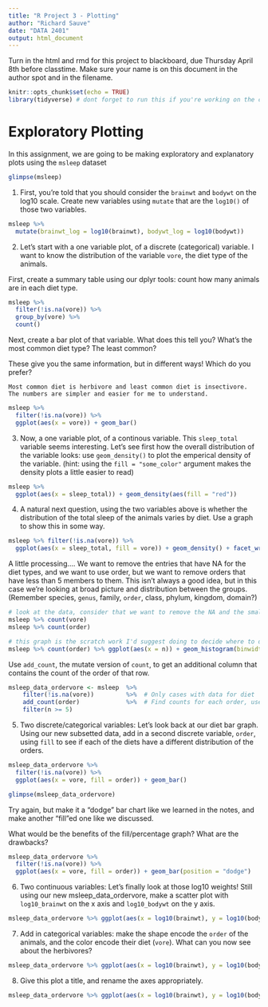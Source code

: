 ```yaml
---
title: "R Project 3 - Plotting"
author: "Richard Sauve"
date: "DATA 2401"
output: html_document
---
```



Turn in the html and rmd for this project to blackboard, due Thursday April 8th before classtime. Make sure your name is on this document in the author spot and in the filename.

```r
knitr::opts_chunk$set(echo = TRUE)
library(tidyverse) # dont forget to run this if you're working on the console! 
```

# Exploratory Plotting

In this assignment, we are going to be making exploratory and explanatory plots using the `msleep` dataset

```r
glimpse(msleep)
```


1. First, you're told that you should consider the `brainwt` and `bodywt` on the log10 scale. Create new variables using `mutate` that are the `log10()` of those two variables.

```r
msleep %>%
  mutate(brainwt_log = log10(brainwt), bodywt_log = log10(bodywt))
```

2. Let's start with a one variable plot, of a discrete (categorical) variable. I want to know the distribution of the variable `vore`, the diet type of the animals. 

First, create a summary table using our dplyr tools: count how many animals are in each diet type. 

```r
msleep %>%
  filter(!is.na(vore)) %>%
  group_by(vore) %>%
  count()
```

Next, create a bar plot of that variable. What does this tell you? What's the most common diet type? The least common? 

These give you the same information, but in different ways! Which do you prefer? 
```
Most common diet is herbivore and least common diet is insectivore.
The numbers are simpler and easier for me to understand.
```

```r
msleep %>%
  filter(!is.na(vore)) %>%
  ggplot(aes(x = vore)) + geom_bar()
```


3. Now, a one variable plot, of a continous variable. This `sleep_total` variable seems interesting. Let's see first how the overall distribution of the variable looks: use `geom_density()` to plot the emperical density of the variable. (hint: using the `fill = "some_color"` argument makes the density plots a little easier to read)

```r
msleep %>% 
  ggplot(aes(x = sleep_total)) + geom_density(aes(fill = "red"))
```

4. A natural next question, using the two variables above is whether the distribution of the total sleep of the animals varies by diet. Use a graph to show this in some way. 

```r
msleep %>% filter(!is.na(vore)) %>%
  ggplot(aes(x = sleep_total, fill = vore)) + geom_density() + facet_wrap(~vore)
```

A little processing.... We want to remove the entries that have NA for the diet types, and we want to use order, but we want to remove orders that have less than 5 members to them. This isn't always a good idea, but in this case we're looking at broad picture and distribution between the groups.  (Remember species, `genus`, family, `order`, class, phylum, kingdom, domain?)

```r
# look at the data, consider that we want to remove the NA and the small orders. 
msleep %>% count(vore)
msleep %>% count(order)

# this graph is the scratch work I'd suggest doing to decide where to draw the cutoff 
msleep %>% count(order) %>% ggplot(aes(x = n)) + geom_histogram(binwidth = 1)
```

Use `add_count`, the mutate version of `count`, to get an additional column that contains the count of the order of that row. 
```r
msleep_data_ordervore <- msleep  %>%
    filter(!is.na(vore))         %>%  # Only cases with data for diet
    add_count(order)             %>%  # Find counts for each order, use ?add_count  for more info
    filter(n >= 5)                

```


5. Two discrete/categorical variables: Let's look back at our diet bar graph. Using our new subsetted data, add in a second discrete variable, `order`, using `fill` to see if each of the diets have a different distribution of the orders. 

```r
msleep_data_ordervore %>%
  filter(!is.na(vore)) %>%
  ggplot(aes(x = vore, fill = order)) + geom_bar()

glimpse(msleep_data_ordervore)
```

Try again, but make it a "dodge" bar chart like we learned in the notes, and make another  "fill"ed one like we discussed.

What would be the benefits of the fill/percentage graph? What are the drawbacks? 

```r
msleep_data_ordervore %>%
  filter(!is.na(vore)) %>%
  ggplot(aes(x = vore, fill = order)) + geom_bar(position = "dodge")
```

6. Two continuous variables: Let's finally look at those log10 weights! Still using our new msleep_data_ordervore, make a scatter plot with `log10_brainwt` on the x axis and `log10_bodywt` on the y axis. 

```r
msleep_data_ordervore %>% ggplot(aes(x = log10(brainwt), y = log10(bodywt))) + geom_point()

```


7. Add in categorical variables: make the shape encode the `order` of the animals, and the color encode their diet (`vore`). What can you now see about the herbivores? 

```r
msleep_data_ordervore %>% ggplot(aes(x = log10(brainwt), y = log10(bodywt), shape = order, color = vore)) + geom_point()


```

8. Give this plot a title, and rename the axes appropriately. 

```r
msleep_data_ordervore %>% ggplot(aes(x = log10(brainwt), y = log10(bodywt), shape = order, color = vore)) + geom_point() + labs(x = "brain-weight", y = "body-weight", title = "log-log plot of body-weight vs brain-weight")

```